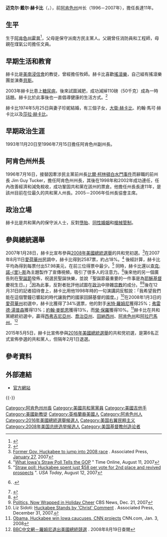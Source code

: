 {{noteTA
|G1=USState
|G2=PresidentsUs
|G3=Music
|1=zh-cn:米克·赫克比; zh-tw:麥克·赫卡比; zh-hk:米·赫卡比;
|2=zh-cn:赫克比; zh-tw:赫卡比; zh-hk:赫卡比;
}}
{{Infobox Governor 
| honorific-prefix    =
| name                = 麥克·赫卡比
| original_name       = Mike Huckabee
| honorific-suffix    =
| image               = Mike Huckabee speaking at HealthierUS Summit.jpg
| order               =<!--後方的編號最多可至 8-->
| office              = [[阿肯色州州长|阿肯色州州长]]
| term_start          = 1996年7月15日
| term_end            = 2007年1月9日
| lieutenant          =<!--後方的編號最多可至 8-->
| predecessor         =<!--後方的編號最多可至 8-->
| successor           =<!--後方的編號最多可至 8-->
| birth_date         = {{birth date and age|1955|8|24}}
| birth_place        = {{USA}}[[阿肯色州|阿肯色州]][[霍普_(阿肯色州)|霍普]]
| death_date         = 
| death_place        = 
| restingplace       = 
| restingplacecoordinates = 
| birthname          = 迈克尔·戴尔·赫卡比
| nationality        = {{USA}}
| party              = [[共和黨_(美國)|共和黨]]
| otherparty         = 
| spouse             = 
| partner            = 
| relations          = 
| children           = 
| parents            = 
| residence          = 
| alma_mater         = 
| occupation         = 
| profession         = 
| cabinet            = 
| committees         = 
| portfolio          = 
| religion           = 
| signature          = 
| signature_alt      = 
| website            = 
| footnotes          = 
}}
'''迈克尔·戴尔·赫卡比'''（{{lang-en|Michael Dale Huckabee}}，{{bd|1955年|8月24日|catIdx=H}}），前[[阿肯色州|阿肯色州]]州长（1996－2007年），擔任長達11年。

== 生平 ==
生于[[阿肯色州|阿肯色州]][[霍普_(阿肯色州)|霍普]]<ref name="ANB">{{cite news | publisher=Arkansas News Bureau | url=http://www.arkansasnews.com/archive/2005/11/03/News/330343.html | title=Huckabee remains the highest-rated political figure in the state | date=2005-11-03 | accessdate=2007-10-26 | last=Sadler | first=Aaron | deadurl=yes | archiveurl=https://web.archive.org/web/20071014223541/http://arkansasnews.com/archive/2005/11/03/News/330343.html | archivedate=2007-10-14 }}</ref>，父母是保守派南方民主黨人。父親曾任消防員和工程師，母親在煤氣公司擔任文員。

== 早期生活和教育 ==
赫卡比是[[美南浸信會|美南浸信會]]的教徒，曾經擔任牧師。赫卡比喜歡[[搖滾樂|搖滾樂]]，自己組有搖滾樂團並演奏[[貝斯|貝斯]]。

2003年赫卡比患上[[糖尿病|糖尿病]]，後來試圖減肥，成功減掉110磅（50千克）成為一時話題。赫卡比於此事後也一直倡導健康的生活方式。<ref name="lifestyle">{{cite news | url=http://findarticles.com/p/articles/mi_kmnew/is_200505/ai_n15358218 | publisher=Newsweek | date=2005–05 | accessdate=2007-10-28 | title=Campaigning for a Healthier America | last=Barrett | first=Jennifer | archive-date=2007-11-25 | archive-url=https://web.archive.org/web/20071125104210/http://findarticles.com/p/articles/mi_kmnew/is_200505/ai_n15358218 | dead-url=no }}</ref>

赫卡比1974年5月25日與妻子珍妮結婚，有三個子女，[[大衛·赫卡比|大衛·赫卡比]]、約翰·馬可·赫卡比以及[[莎拉·桑德斯|莎拉·赫卡比]]。

== 早期政治生涯 ==
1993年11月20日至1996年7月15日擔任阿肯色州副州長。

== 阿肯色州州長 ==
1996年7月16日，接替因牽涉民主黨前州長[[比爾·柯林頓|比爾·柯林頓]][[白水門事件|白水門事件]]而辭職的前州長 Jim Guy Tucker，擔任阿肯色州州長，其後在1998年和2002年成功連任，任內改善經濟和減免稅收，成功鞏固共和黨在該州的票倉。他擔任州長長達11年，是該州目前在位最久的共和黨人州長。2005－2006年任州長協會主席。

== 政治立場 ==
赫卡比是共和黨內的保守派人士，反對[[墮胎|墮胎]]、[[同性婚姻|同性婚姻]]和[[槍械管制|槍械管制]]。

== 參與總統選舉 ==
2007年1月28日，赫卡比宣布參與[[2008年美國總統選舉|2008年美國總統選舉]]的共和党初選。<ref>[http://www.cnn.com/2007/POLITICS/01/27/Huckabee.ap/index.html Former Gov. Huckabee to jump into 2008 race] {{Wayback|url=http://www.cnn.com/2007/POLITICS/01/27/Huckabee.ap/index.html |date=20070224202031 }}. Associated Press, [[January_27|January 27]], 2007</ref>在2007年8月11日[[愛荷華州|愛荷華州]]民調中，赫卡比得到2587票，約占18%。<ref>"[http://www.time.com/time/nation/article/0,8599,1652210,00.html What Iowa's Straw Poll Tells the GOP] {{Wayback|url=http://www.time.com/time/nation/article/0,8599,1652210,00.html |date=20080104062532 }}" Time Online, August 11, 2007</ref> 後經計算，赫卡比平均為得到每票付出57.98美元，在前三位得票中最少。<ref>"[http://blogs.usatoday.com/onpolitics/2007/08/straw-poll-fall.html Straw poll: Huckabee spent just $58 per vote for 2nd place and revived prospects] {{Webarchive|url=https://archive.is/20070625054541/http://blogs.usatoday.com/onpolitics/2007/08/straw-poll-fall.html |date=2007年6月25日 }}". ''USA Today'', August 12, 2007</ref> 同時，赫卡比還以[[查克·諾里斯|查克·諾-{里}-斯]]為主題製作了宣傳視頻，吸引了很多人的注意力。<ref>{{cite video |people = Mike Huckabee, Chuck Norris |title = [http://www.youtube.com/watch?v=EjYv2YW6azE HuckChuckFacts] |medium = television ad}} {{cite news |last = Patton |first = Christopher |title = Candidate ads play nice |publisher = Politico |date = 2007-11-28 |url = http://www.politico.com/news/stories/1107/7075.html |accessdate = 2007-12-21 |archive-date = 2008-01-01 |archive-url = https://web.archive.org/web/20080101042957/http://www.politico.com/news/stories/1107/7075.html |dead-url = no }}.</ref>後來他的另一個廣告則在[[聖誕節|聖誕節]]發佈，祝選民聖誕快樂，並說「聖誕節最重要的一件事是為[[耶穌基督|耶穌基督]]慶祝生日。」<ref>{{cite video | people = Mike Huckabee |title = [http://www.youtube.com/watch?v=8xn7uSHtkuA What really Matters] | medium = television ad}}</ref>因為此事，反對者批評他試圖在[[政治|政治]]中摻雜[[宗教|宗教]]的成分。<ref>{{cite news |title = Huckabee defends religious-themed Christmas ad |publisher = Dallas Morning News |date = 2007-12-20 |url = http://www.dallasnews.com/sharedcontent/dws/news/nation/stories/DN-huckabee_20nat.ART.State.Edition1.36c953b.html |accessdate = 2007-12-21 |archive-date = 2008-09-19 |archive-url = https://web.archive.org/web/20080919043143/http://www.dallasnews.com/sharedcontent/dws/news/nation/stories/DN-huckabee_20nat.ART.State.Edition1.36c953b.html |dead-url = no }}</ref><ref>[http://www.cbsnews.com/stories/2007/12/20/politics/main3636407.shtml Politics, Now Wrapped in Holiday Cheer] {{Wayback|url=http://www.cbsnews.com/stories/2007/12/20/politics/main3636407.shtml |date=20071229064258 }} CBS News, Dec. 21, 2007</ref>後在12月31日的記者招待會上，赫卡比用他1998年時的一句演講詞反駁說：「我希望我們能在這個警鐘已響起的時代讓我們的國家回歸基督的國度。」<ref>Liz Sidoti: [http://ap.google.com/article/ALeqM5jVvZcPSHL9_XQajF5pZYfSx-uyNwD8TS1K380 Huckabee Stands by 'Christ' Comment] {{Wayback|url=http://ap.google.com/article/ALeqM5jVvZcPSHL9_XQajF5pZYfSx-uyNwD8TS1K380 |date=20080103150054 }}. Associated Press, December 31, 2007.</ref>在2008年1月3日的[[愛荷華州|愛荷華州]]初選中，赫卡比獲得了34%選票，他的對手[[米特·羅姆尼|米特·羅姆尼]]獲得25%；[[弗雷德·湯普森|弗雷德·湯普森]]獲得13%；[[約翰·麥凱恩|約翰·麥凱恩]]獲得13%，而[[榮·保羅|榮·保羅]]獲得10%。<ref>[http://www.cnn.com/2008/POLITICS/01/03/iowa.caucuses/index.html Obama, Huckabee win Iowa caucuses, CNN projects] {{Wayback|url=http://www.cnn.com/2008/POLITICS/01/03/iowa.caucuses/index.html |date=20080104150551 }} CNN.com, Jan. 3, 2008</ref>赫卡比在共和黨總統初選中，贏得[[西弗吉尼亞州|西弗吉尼亞州]]、[[喬治亞州|喬治亞州]]、[[田納西州|田納西州]]、[[阿肯色州|阿肯色州]]和[[阿拉巴馬州|阿拉巴馬州]]。<ref>[http://news.bbc.co.uk/chinese/trad/hi/newsid_7230000/newsid_7233900/7233925.stm BBC中文網－羅姆尼退出美國總統競選] {{Wayback|url=http://news.bbc.co.uk/chinese/trad/hi/newsid_7230000/newsid_7233900/7233925.stm |date=20121113085422 }}. 2008年8月19日查閱</ref>

2015年5月5日，赫卡比宣佈參與[[2016年美國總統選舉|2016年美國總統選舉]]的共和党初選，是第6名正式宣佈參選的共和黨人，但隔年2月1日退選。

== 參考資料 ==
{{reflist|2}}

== 外部連結 ==
{{wikisource author|Michael Dale Huckabee}}
{{stack begin}}
{{wikiquote|Mike Huckabee}}
{{stack|{{commons|Mike Huckabee}}}}
{{stack end}}
* [http://www.mikehuckabee.com/ 官方網站]{{Wayback|url=http://www.mikehuckabee.com/ |date=20080102214436 }}

{{-}}
{{Authority control}}
{{DEFAULTSORT:Huckabee, Mike}}

[[Category:阿肯色州州長|Category:阿肯色州州長]]
[[Category:美國共和黨黨員|Category:美國共和黨黨員]]
[[Category:美國吉他手|Category:美國吉他手]]
[[Category:美國新教徒|Category:美國新教徒]]
[[Category:英格蘭裔美國人|Category:英格蘭裔美國人]]
[[Category:阿肯色州人|Category:阿肯色州人]]
[[Category:2016年美國總統選舉候選人|Category:2016年美國總統選舉候選人]]
[[Category:美国右翼民粹主义|Category:美国右翼民粹主义]]
[[Category:2008年美国总统选举候选人|Category:2008年美国总统选举候选人]]
[[Category:美国基督教创造论者|Category:美国基督教创造论者]]